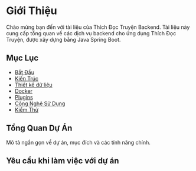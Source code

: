 # Giới Thiệu

Chào mừng bạn đến với tài liệu của Thích Đọc Truyện Backend. Tài liệu này cung cấp tổng quan về các dịch vụ backend cho ứng dụng Thích Đọc Truyện, được xây dựng bằng Java Spring Boot.

## Mục Lục
- [Bắt Đầu](#getting-started)
- [Kiến Trúc](#architecture)
- [Thiết kế dữ liệu](#data-design)
- [Docker](#docker)
- [Plugins](#plugins)
- [Công Nghệ Sử Dụng](#tech-stack)
- [Kiểm Thử](#tests)

## Tổng Quan Dự Án
Mô tả ngắn gọn về dự án, mục đích và các tính năng chính.

## Yêu cầu khi làm việc với dự án
